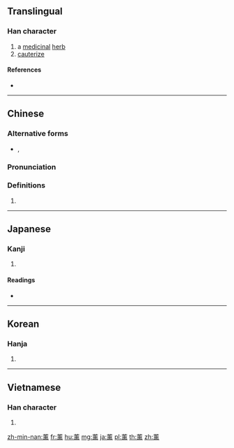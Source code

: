 {{character info/new}}
{{also|薫}}
==Translingual==

===Han character===
{{Han char|rn=140|rad=艸|as=14|sn=20|four=44331|canj=THGF|ids=⿱艹熏}}

# a [[medicinal]] [[herb]]
# [[cauterize]]

====References====
* {{Han ref|kx=1062.460|dkj=32192|dj=1527.230|hdz=53313.140|uh=85B0|ud=34224|bh=C2C8|bd=49864}}

----

==Chinese==
{{zh-forms}}

===Alternative forms===
* {{zh-l|薫}}, {{zh-l|蘍}}

===Pronunciation===
{{zh-pron
|m=xūn
|c=fan1
|h=pfs=hiûn
|md=
|mn=hun
|w=
|mc=y
|oc=y
|cat=n,v
}}

===Definitions===
{{zh-hanzi}}

# {{rfdef|lang=zh}}

----

==Japanese==

===Kanji===
{{ja-kanji|grade=|rs=艸14}}

# {{defn|lang=ja|sort=艸14}}

====Readings====
* {{ja-readings|on=[[くん]] (kun)|kun=[[かおる]] (kaoru), [[かおりぐさ]] (kaorigusa), [[かおり]] (kaori)|nanori=}}

----

==Korean==

===Hanja===
{{ko-hanja|hangeul=훈|eumhun=|rv=hun|mr=hun|y=hwun}}

# {{defn|lang=ko|sort=艸14}}

----

==Vietnamese==

===Han character===
{{vi-hantu|[[huân]]|rs=艸14}}

# {{defn|lang=vi|sort=艸14}}

[[zh-min-nan:薰]]
[[fr:薰]]
[[hu:薰]]
[[mg:薰]]
[[ja:薰]]
[[pl:薰]]
[[th:薰]]
[[zh:薰]]